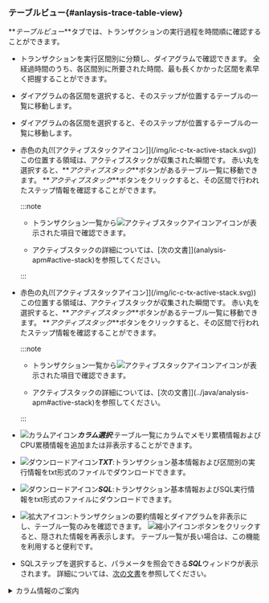 ### テーブルビュー{#anlaysis-trace-table-view}

**_テーブルビュー_**タブでは、トランザクションの実行過程を時間順に確認することができます。

<Xclude product='php,nodejs,golang'>

<ImgLang img="analysis-tx-table-view-mode.png" desc="テーブルビュー" />

</Xclude>

<InDoc product='php,nodejs,golang'>

<ImgLang img="analysis-tx-table-view-mode-none-actx.png" desc="テーブルビュー" />

</InDoc>

-   トランザクションを実行区間別に分類し、ダイアグラムで確認できます。 全経過時間のうち、各区間別に所要された時間、最も長くかかった区間を素早く把握することができます。

<Xclude product='php,nodejs,golang'>

-   ダイアグラムの各区間を選択すると、そのステップが位置するテーブルの一覧に移動します。

    <ImgLang img="analysis-tx-table-view-select-stack.png" desc="ステップ選択" />

</Xclude>

<InDoc product='php,nodejs,golang'>

-   ダイアグラムの各区間を選択すると、そのステップが位置するテーブルの一覧に移動します。

    <ImgLang img="analysis-tx-table-view-select-stack-none-actx.png" desc="ステップ選択" />

</InDoc>

<Xclude product='php,nodejs,golang,kubernetes'>

-   赤色の丸(![アクティブスタックアイコン]](/img/ic-c-tx-active-stack.svg))この位置する領域は、アクティブスタックが収集された瞬間です。 赤い丸を選択すると、**_アクティブスタック_**ボタンがあるテーブル一覧に移動できます。 **_アクティブスタック_**ボタンをクリックすると、その区間で行われたステップ情報を確認することができます。

    :::note

    -   トランザクション一覧から![アクティブスタックアイコン](/img/ic-s-active-stack.svg)アイコンが表示された項目で確認できます。

    -   アクティブスタックの詳細については、[次の文書]](analysis-apm#active-stack)を参照してください。

    :::

</Xclude>

<InDoc product='kubernetes'>

-   赤色の丸(![アクティブスタックアイコン]](/img/ic-c-tx-active-stack.svg))この位置する領域は、アクティブスタックが収集された瞬間です。 赤い丸を選択すると、**_アクティブスタック_**ボタンがあるテーブル一覧に移動できます。 **_アクティブスタック_**ボタンをクリックすると、その区間で行われたステップ情報を確認することができます。

    :::note

    -   トランザクション一覧から![アクティブスタックアイコン](/img/ic-s-active-stack.svg)アイコンが表示された項目で確認できます。

    -   アクティブスタックの詳細については、[次の文書]](../java/analysis-apm#active-stack)を参照してください。

    :::

</InDoc>

-   ![カラムアイコン](/img/ico-column.svg)**_カラム選択_**:テーブル一覧にカラムでメモリ累積情報およびCPU累積情報を追加または非表示することができます。

-   ![ダウンロードアイコン](/img/ico-download.svg)**_TXT_**:トランザクション基本情報および区間別の実行情報をtxt形式のファイルでダウンロードできます。

-   ![ダウンロードアイコン](/img/ico-download.svg)**_SQL_**:トランザクション基本情報およびSQL実行情報をtxt形式のファイルにダウンロードできます。

-   ![拡大アイコン](/img/ic-outside.svg):トランザクションの要約情報とダイアグラムを非表示にし、テーブル一覧のみを確認できます。 ![縮小アイコン](/img/ic-inside.svg)ボタンをクリックすると、隠された情報を再表示します。 テーブル一覧が長い場合は、この機能を利用すると便利です。

-   SQLステップを選択すると、パラメータを照会できる***SQL***ウィンドウが表示されます。 詳細については、[次の文書](#transaction-parameter)を参照してください。

<details>
<summary>カラム情報のご案内</summary>

-   **_No_**:ステップの発生順序

-   **_時間_**:各ステップの開始時刻

-   **_時間差_**:当該ステップの開始時刻から次のステップに移るまで待ち時間、外部要因により遅延する場合、経過時間と異なる場合があります。

-   **_経過_**:各メソッドの開始から終了までの所要時間

-   **_内容_**:該当ステップの詳細な実行内容

</details>
